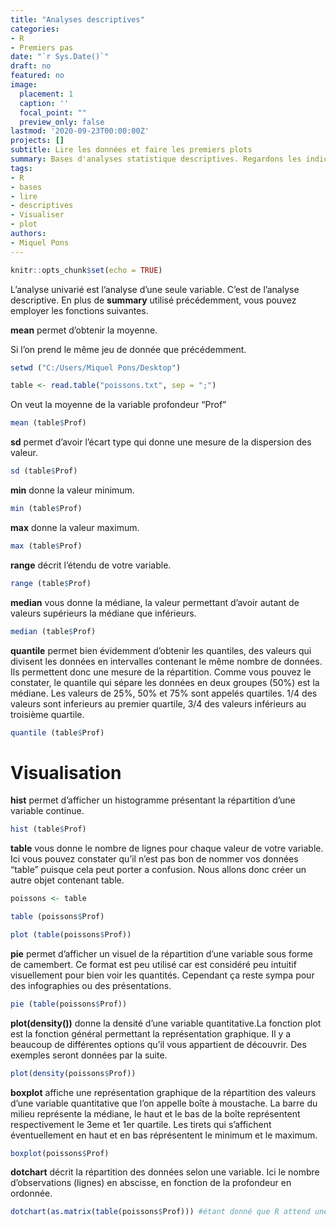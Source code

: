 ```yaml
---
title: "Analyses descriptives"
categories:
- R
- Premiers pas
date: "`r Sys.Date()`"
draft: no
featured: no
image:
  placement: 1
  caption: ''
  focal_point: ""
  preview_only: false
lastmod: '2020-09-23T00:00:00Z'
projects: []
subtitle: Lire les données et faire les premiers plots
summary: Bases d'analyses statistique descriptives. Regardons les indices décrivant une variable et visualisons la en faisant un graphique simple type histogramme, camembert ou autres.
tags:
- R
- bases
- lire
- descriptives
- Visualiser
- plot
authors: 
- Miquel Pons
---
```


```r
knitr::opts_chunk$set(echo = TRUE)
```

L'analyse univarié est l'analyse d'une seule variable. C'est de l'analyse descriptive. En plus de **summary** utilisé précédemment, vous pouvez employer les fonctions suivantes.

**mean** permet d'obtenir la moyenne. 

Si l'on prend le même jeu de donnée que précédemment.

``` r

setwd ("C:/Users/Miquel Pons/Desktop")

table <- read.table("poissons.txt", sep = ";") 

```

On veut la moyenne de la variable profondeur "Prof"

``` r

mean (table$Prof)

```


**sd** permet d'avoir l'écart type qui donne une mesure de la dispersion des valeur. 

``` r

sd (table$Prof)

```

**min** donne la valeur minimum. 

``` r

min (table$Prof)

```

**max** donne la valeur maximum.

``` r

max (table$Prof)

```

**range** décrit l'étendu de votre variable. 

``` r

range (table$Prof)

```

**median** vous donne la médiane, la valeur permettant d'avoir autant de valeurs supérieurs la médiane que inférieurs. 

``` r

median (table$Prof)

```


**quantile** permet bien évidemment d'obtenir les quantiles, des valeurs qui divisent les données en intervalles contenant le même nombre de données. Ils permettent donc une mesure de la répartition. Comme vous pouvez le constater, le quantile qui sépare les données en deux groupes (50%) est la médiane. Les valeurs de 25%, 50% et 75% sont appelés quartiles. 1/4 des valeurs sont inferieurs au premier quartile, 3/4 des valeurs inférieurs au troisième quartile.

``` r

quantile (table$Prof)

```

# Visualisation 

**hist** permet d'afficher un histogramme présentant la répartition d'une variable continue. 

``` r

hist (table$Prof)

```



**table** vous donne le nombre de lignes pour chaque valeur de votre variable. Ici vous pouvez constater qu'il n'est pas bon de nommer vos données "table" puisque cela peut porter a confusion. Nous allons donc créer un autre objet contenant table. 

``` r


poissons <- table

table (poissons$Prof)

plot (table(poissons$Prof))

```

**pie** permet d'afficher un visuel de la répartition d'une variable sous forme de camembert. Ce format est peu utilisé car est considéré peu intuitif visuellement pour bien voir les quantités. Cependant ça reste sympa pour des infographies ou des présentations. 

``` r

pie (table(poissons$Prof))

```

**plot(density())** donne la densité d'une variable quantitative.La fonction plot est la fonction général permettant la représentation graphique. Il y a beaucoup de différentes options qu'il vous appartient de découvrir. Des exemples seront données par la suite.

``` r

plot(density(poissons$Prof))

```


**boxplot** affiche une représentation graphique de la répartition des valeurs d'une variable quantitative que l'on appelle boîte à moustache.  La barre du milieu représente la médiane, le haut et le bas de la boîte représentent respectivement le 3eme et 1er quartile. Les tirets qui s'affichent éventuellement en haut et en bas réprésentent le minimum et le maximum.


``` r

boxplot(poissons$Prof)

```

**dotchart** décrit la répartition des données selon une variable. Ici le nombre d'observations (lignes) en abscisse, en fonction de la profondeur en ordonnée.

``` r

dotchart(as.matrix(table(poissons$Prof))) #étant donné que R attend une matrice pour ce graphique, il convient d'utiliser as.matrix afin de rentrer les valeurs sous forme de matrice

```
